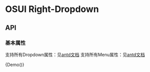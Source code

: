 
<Meta title="OSUI-Right-Dropdown" component={Demo} />

# OSUI Right-Dropdown

## API

### 基本属性

支持所有Dropdown属性：见[antd文档](https://ant.design/components/dropdown-cn/)
支持所有Menu属性：见[antd文档](https://ant.design/components/menu-cn/)

<Preview>
  <Story name="Demo">
        {Demo()}
  </Story>
</Preview>
